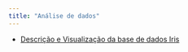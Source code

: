 ```yaml
---
title: "Análise de dados"
---
```


-   [Descrição e Visualização da base de dados Iris](analise_dados/descr_vis_iris.html "Script análise de dados"){aria-label="Script análise de dados"}
